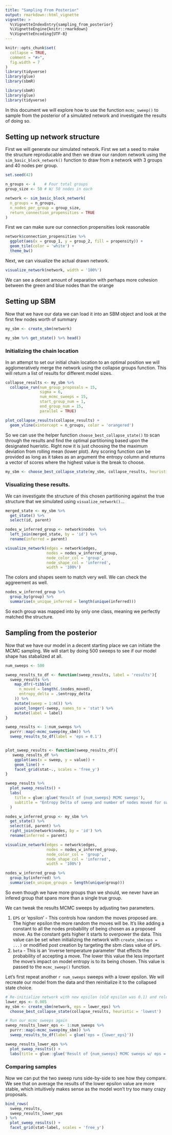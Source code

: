 ```yaml
---
title: "Sampling From Posterior"
output: rmarkdown::html_vignette
vignette: >
  %\VignetteIndexEntry{sampling_from_posterior}
  %\VignetteEngine{knitr::rmarkdown}
  %\VignetteEncoding{UTF-8}
---
```


```r
knitr::opts_chunk$set(
  collapse = TRUE,
  comment = "#>",
  fig.width = 7
)
library(tidyverse)
library(glue)
library(sbmR)
```

```r
library(sbmR)
library(glue)
library(tidyverse)
```


In this document we will explore how to use the function `mcmc_sweep()` to sample from the posterior of a simulated network and investigate the results of doing so. 


## Setting up network structure

First we will generate our simulated network. First we set a seed to make the structure reproducable and then we draw our random network using the `sim_basic_block_network()` function to draw from a network with 3 groups and 40 nodes per group. 

```r
set.seed(42)

n_groups <- 4    # Four total groups
group_size <- 50 # W/ 50 nodes in each

network <- sim_basic_block_network(
  n_groups = n_groups,     
  n_nodes_per_group = group_size,  
  return_connection_propensities = TRUE
)
```


First we can make sure our connection propensities look reasonable 

```r
network$connection_propensities %>% 
  ggplot(aes(x = group_1, y = group_2, fill = propensity)) +
  geom_tile(color = 'white') +
  theme_bw()
```


Next, we can visualize the actual drawn network. 

```r
visualize_network(network, width = '100%')
```

We can see a decent amount of separation with perhaps more cohesion between the green and blue nodes than the orange


## Setting up SBM

Now that we have our data we can load it into an SBM object and look at the first few nodes worth of summary

```r
my_sbm <- create_sbm(network)

my_sbm %>% get_state() %>% head()
```


### Initializing the chain location

In an attempt to set our initial chain location to an optimal position we will agglomeratively merge the network using the collapse groups function. This will return a list of results for different model sizes. 

```r
collapse_results <- my_sbm %>% 
  collapse_run(num_group_proposals = 15, 
               sigma = 6,
               num_mcmc_sweeps = 15, 
               start_group_num = 1, 
               end_group_num = 15,
               parallel = TRUE)
```


```r
plot_collapse_results(collapse_results) +
  geom_vline(xintercept = n_groups, color = 'orangered')
```


So we can use the helper function `choose_best_collapse_state()` to scan through the results and find the optimal partitioning based upon the designated hueristic. Right now it is just choosing the the maximum deviation from rolling mean (lower plot). Any scoring function can be provided as long as it takes as an argument the entropy column and returns a vector of scores where the highest value is the break to choose. 

```r
my_sbm <- choose_best_collapse_state(my_sbm, collapse_results, heuristic = "dev_from_rolling_mean", verbose = TRUE)
```

### Visualizing these results. 

We can investigate the structure of this chosen partitioning against the true structure that we simulated using `visualize_network()`...

```r
merged_state <- my_sbm %>% 
  get_state() %>% 
  select(id, parent)

nodes_w_inferred_group <- network$nodes  %>%
  left_join(merged_state, by = 'id') %>% 
  rename(inferred = parent)

visualize_network(edges = network$edges, 
                  nodes = nodes_w_inferred_group, 
                  node_color_col = 'group', 
                  node_shape_col = 'inferred',
                  width = '100%')
```

The colors and shapes seem to match very well. We can check the aggreement as well.

```r
nodes_w_inferred_group %>% 
  group_by(group) %>% 
  summarise(n_unique_inferred = length(unique(inferred)))
```

So each group was mapped into by only one class, meaning we perfectly matched the structure. 



## Sampling from the posterior

Now that we have our model in a decent starting place we can initiate the MCMC sampling. We will start by doing 500 sweeps to see if our model shape has stabalized at all. 

```r
num_sweeps <- 500

sweep_results_to_df <- function(sweep_results, label = 'results'){
  sweep_results %>% 
    map_dfr(~tibble(
      n_moved = length(.$nodes_moved),
      entropy_delta = .$entropy_delta
    )) %>% 
    mutate(sweep = 1:n()) %>% 
    pivot_longer(-sweep, names_to = 'stat') %>% 
    mutate(label = label)
}

sweep_results <- 1:num_sweeps %>% 
  purrr::map(~mcmc_sweep(my_sbm)) %>% 
  sweep_results_to_df(label = 'eps = 0.1')


plot_sweep_results <- function(sweep_results_df){
   sweep_results_df %>% 
    ggplot(aes(x = sweep, y = value)) +
    geom_line() +
    facet_grid(stat~., scales = 'free_y')
}

sweep_results %>% 
  plot_sweep_results() +
  labs(
    title = glue::glue('Result of {num_sweeps} MCMC sweeps'),
    subtitle = "Entropy Delta of sweep and number of nodes moved for sweep"
  )
```



```r
nodes_w_inferred_group <- my_sbm %>% 
  get_state() %>% 
  select(id, parent) %>% 
  right_join(network$nodes, by = 'id') %>% 
  rename(inferred = parent)

visualize_network(edges = network$edges, 
                  nodes = nodes_w_inferred_group, 
                  node_color_col = 'group', 
                  node_shape_col = 'inferred',
                  width = '100%')
```

```r
nodes_w_inferred_group %>% 
  group_by(inferred) %>% 
  summarise(n_unique_groups = length(unique(group)))
```

So even though we have more groups than we should, we never have an infered group that spans more than a single true group. 


We can tweak the results MCMC sweeps by adjusting two parameters. 

1. `EPS` or 'epsilon' - This controls how random the moves proposed are. The higher epsilon the more random the moves will be. It's like adding a constant to all the nodes probability of being chosen as a proposed move. As the constant gets higher it starts to overpower the data. This value can be set when initializing the network with `create_sbm(eps = ...)` or modified post creation by targeting the sbm class value of `EPS`.
2. `beta` - This is an 'inverse temperature parameter' that effects the probability of accepting a move. The lower this value the less important the move's impact on model entropy is to its being chosen. This value is passed to the `mcmc_sweep()` function.


Let's first repeat another `r num_sweeps` sweeps with a lower epsilon. We will recreate our model from the data and then reinitialize it to the collapsed state choice. 


```r
# Re-initialize network with new epsilon (old epsilon was 0.1) and reload the collapsed state
lower_eps <- 0.005
my_sbm <- create_sbm(network, eps = lower_eps) %>% 
  choose_best_collapse_state(collapse_results, heuristic = 'lowest')

# Run our mcmc sweeps again
sweep_results_lower_eps <- 1:num_sweeps %>% 
  purrr::map(~mcmc_sweep(my_sbm)) %>% 
  sweep_results_to_df(label = glue('eps = {lower_eps}'))

sweep_results_lower_eps %>% 
  plot_sweep_results() +
  labs(title = glue::glue('Result of {num_sweeps} MCMC sweeps w/ eps = {lower_eps}'))
```

### Comparing samples

Now we can put the two sweep runs side-by-side to see how they compare. We see that on average the results of the lower epsilon value are more stable, which intuitively makes sense as the model won't try too many crazy proposals. 

```r
bind_rows(
  sweep_results,
  sweep_results_lower_eps
) %>% 
  plot_sweep_results() +
  facet_grid(stat~label, scales = 'free_y')
```

